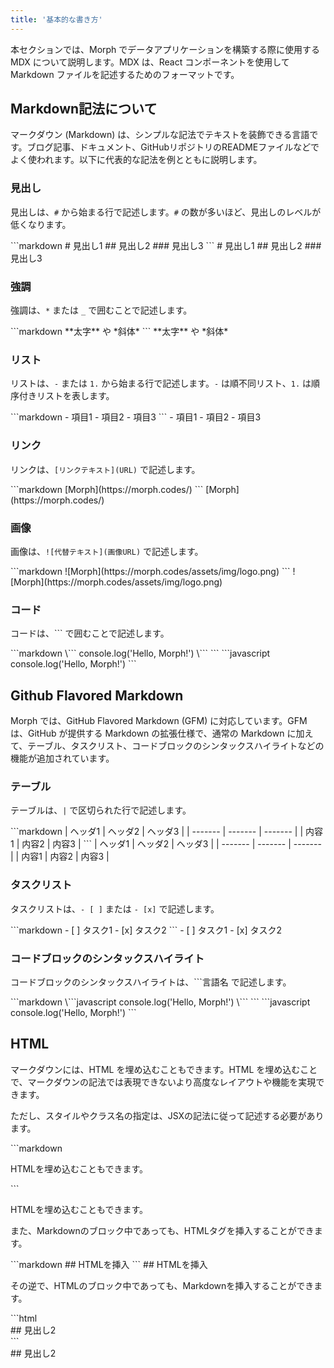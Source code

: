 ```yaml
---
title: '基本的な書き方'
---
```


本セクションでは、Morph でデータアプリケーションを構築する際に使用する MDX について説明します。MDX は、React コンポーネントを使用して Markdown ファイルを記述するためのフォーマットです。

## Markdown記法について

マークダウン (Markdown) は、シンプルな記法でテキストを装飾できる言語です。ブログ記事、ドキュメント、GitHubリポジトリのREADMEファイルなどでよく使われます。以下に代表的な記法を例とともに説明します。

### 見出し

見出しは、`#` から始まる行で記述します。`#` の数が多いほど、見出しのレベルが低くなります。

<Tabs>
  <Tab title="コード例">
    ```markdown
    # 見出し1
    ## 見出し2
    ### 見出し3
    ```
  </Tab>
  <Tab title="出力">
    # 見出し1
    ## 見出し2
    ### 見出し3
  </Tab>
</Tabs>

### 強調

強調は、`*` または `_` で囲むことで記述します。

<Tabs>
  <Tab title="コード例">
    ```markdown
    **太字** や *斜体*
    ```
  </Tab>
  <Tab title="出力">
    **太字** や *斜体*
  </Tab>
</Tabs>

### リスト

リストは、`-` または `1.` から始まる行で記述します。`-` は順不同リスト、`1.` は順序付きリストを表します。

<Tabs>
  <Tab title="コード例">
    ```markdown
    - 項目1
    - 項目2
    - 項目3
    ```
  </Tab>
  <Tab title="出力">
    - 項目1
    - 項目2
    - 項目3
  </Tab>
</Tabs>

### リンク

リンクは、`[リンクテキスト](URL)` で記述します。

<Tabs>
  <Tab title="コード例">
    ```markdown
    [Morph](https://morph.codes/)
    ```
  </Tab>
  <Tab title="出力">
    [Morph](https://morph.codes/)
  </Tab>
</Tabs>

### 画像

画像は、`![代替テキスト](画像URL)` で記述します。

<Tabs>
  <Tab title="コード例">
    ```markdown
    ![Morph](https://morph.codes/assets/img/logo.png)
    ```
  </Tab>
  <Tab title="出力">
    ![Morph](https://morph.codes/assets/img/logo.png)
  </Tab>
</Tabs>

### コード

コードは、\`\`\` で囲むことで記述します。

<Tabs>
  <Tab title="コード例">
    ```markdown
    \```
    console.log('Hello, Morph!')
    \```
    ```
  </Tab>
  <Tab title="出力">
    ```javascript
    console.log('Hello, Morph!')
    ```
  </Tab>
</Tabs>

## Github Flavored Markdown

Morph では、GitHub Flavored Markdown (GFM) に対応しています。GFM は、GitHub が提供する Markdown の拡張仕様で、通常の Markdown に加えて、テーブル、タスクリスト、コードブロックのシンタックスハイライトなどの機能が追加されています。

### テーブル

テーブルは、`|` で区切られた行で記述します。

<Tabs>
  <Tab title="コード例">
    ```markdown
    | ヘッダ1 | ヘッダ2 | ヘッダ3 |
    | ------- | ------- | ------- |
    | 内容1  | 内容2  | 内容3  |
    ```
  </Tab>
  <Tab title="出力">
    | ヘッダ1 | ヘッダ2 | ヘッダ3 |
    | ------- | ------- | ------- |
    | 内容1  | 内容2  | 内容3  |
  </Tab>
</Tabs>

### タスクリスト

タスクリストは、`- [ ]` または `- [x]` で記述します。

<Tabs>
  <Tab title="コード例">
    ```markdown
    - [ ] タスク1
    - [x] タスク2
    ```
  </Tab>
  <Tab title="出力">
    - [ ] タスク1
    - [x] タスク2
  </Tab>
</Tabs>

### コードブロックのシンタックスハイライト

コードブロックのシンタックスハイライトは、\`\`\`言語名 で記述します。

<Tabs>
  <Tab title="コード例">
    ```markdown
    \```javascript
    console.log('Hello, Morph!')
    \```
    ```
  </Tab>
  <Tab title="出力">
    ```javascript
    console.log('Hello, Morph!')
    ```
  </Tab>
</Tabs>

## HTML

マークダウンには、HTML を埋め込むこともできます。HTML を埋め込むことで、マークダウンの記法では表現できないより高度なレイアウトや機能を実現できます。

ただし、スタイルやクラス名の指定は、JSXの記法に従って記述する必要があります。

<Tabs>
  <Tab title="コード例">
    ```markdown
    <div className="rounded-lg" style={{backgroundColor: '#f0f0f0', padding: '16px'}}>
      <p>HTMLを埋め込むこともできます。</p>
    </div>
    ```
  </Tab>
  <Tab title="出力">
    <div className="rounded-lg" style={{backgroundColor: '#f0f0f0', padding: '16px'}}>
      <p>HTMLを埋め込むこともできます。</p>
    </div>
  </Tab>
</Tabs>

また、Markdownのブロック中であっても、HTMLタグを挿入することができます。

<Tabs>
  <Tab title="コード例">
    ```markdown
    ## HTMLを<span style={{ color: 'pink' }}>挿入</span>
    ```
  </Tab>
  <Tab title="出力">
    ## HTMLを<span style={{ color: 'pink' }}>挿入</span>
  </Tab>
</Tabs>

その逆で、HTMLのブロック中であっても、Markdownを挿入することができます。

<Tabs>
  <Tab title="コード例">
    ```html
    <div>
      ## 見出し2
    </div>
    ```
  </Tab>
  <Tab title="出力">
    <div style={{backgroundColor: '#f0f0f0', padding: '4px 8px'}}>
      ## 見出し2
    </div>
  </Tab>
</Tabs>